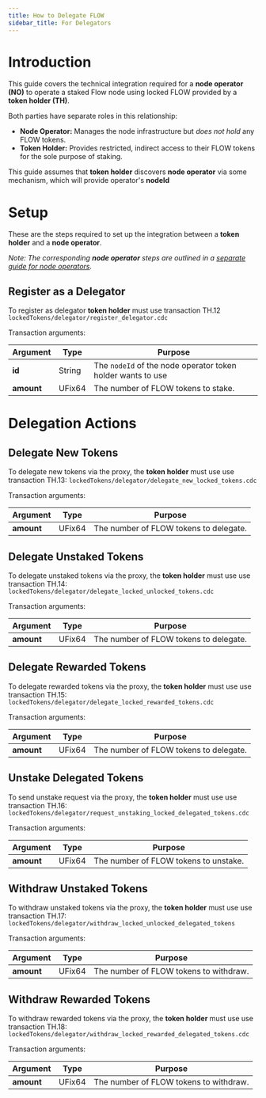 ```yaml
---
title: How to Delegate FLOW
sidebar_title: For Delegators
---
```


# Introduction

This guide covers the technical integration required for a **node operator (NO)** to operate
a staked Flow node using locked FLOW provided by a **token holder (TH)**.

Both parties have separate roles in this relationship:

- **Node Operator:** Manages the node infrastructure but _does not hold_ any FLOW tokens.
- **Token Holder:** Provides restricted, indirect access to their FLOW tokens for the sole purpose of staking.

This guide assumes that **token holder** discovers **node operator** via some mechanism, which will provide operator's **nodeId**

# Setup

These are the steps required to set up the integration between a **token holder** and a **node operator**.

_Note: The corresponding **node operator** steps are outlined in a 
[separate guide for node operators](/token/staking2/node-operators)._

## Register as a Delegator

To register as delegator **token holder** must use transaction TH.12
`lockedTokens/delegator/register_delegator.cdc`

Transaction arguments:

| Argument | Type | Purpose |
|----------|------|---------|
| **id**   | String  | The `nodeId` of the node operator token holder wants to use |
| **amount**   | UFix64  | The number of FLOW tokens to stake. |


# Delegation Actions

## Delegate New Tokens

To delegate new tokens via the proxy, the **token holder** must use use transaction TH.13:
`lockedTokens/delegator/delegate_new_locked_tokens.cdc`

Transaction arguments:

| Argument | Type | Purpose |
|----------|------|---------|
| **amount**   | UFix64  | The number of FLOW tokens to delegate. |

## Delegate Unstaked Tokens
To delegate unstaked tokens via the proxy, the **token holder** must use use transaction TH.14:
`lockedTokens/delegator/delegate_locked_unlocked_tokens.cdc`

Transaction arguments:

| Argument | Type | Purpose |
|----------|------|---------|
| **amount** | UFix64  | The number of FLOW tokens to delegate. |

## Delegate Rewarded Tokens
To delegate rewarded tokens via the proxy, the **token holder** must use use transaction TH.15:
`lockedTokens/delegator/delegate_locked_rewarded_tokens.cdc`

Transaction arguments:

| Argument | Type | Purpose |
|----------|------|---------|
| **amount** | UFix64  | The number of FLOW tokens to delegate. |

## Unstake Delegated Tokens
To send unstake request via the proxy, the **token holder** must use use transaction TH.16:
`lockedTokens/delegator/request_unstaking_locked_delegated_tokens.cdc`

Transaction arguments:

| Argument | Type | Purpose |
|----------|------|---------|
| **amount** | UFix64  | The number of FLOW tokens to unstake. |

## Withdraw Unstaked Tokens
To withdraw unstaked tokens via the proxy, the **token holder** must use use transaction TH.17:
`lockedTokens/delegator/withdraw_locked_unlocked_delegated_tokens`

Transaction arguments:

| Argument | Type | Purpose |
|----------|------|---------|
| **amount** | UFix64  | The number of FLOW tokens to withdraw. |

## Withdraw Rewarded Tokens
To withdraw rewarded tokens via the proxy, the **token holder** must use use transaction TH.18:
`lockedTokens/delegator/withdraw_locked_rewarded_delegated_tokens.cdc`

Transaction arguments:

| Argument | Type | Purpose |
|----------|------|---------|
| **amount** | UFix64  | The number of FLOW tokens to withdraw. |